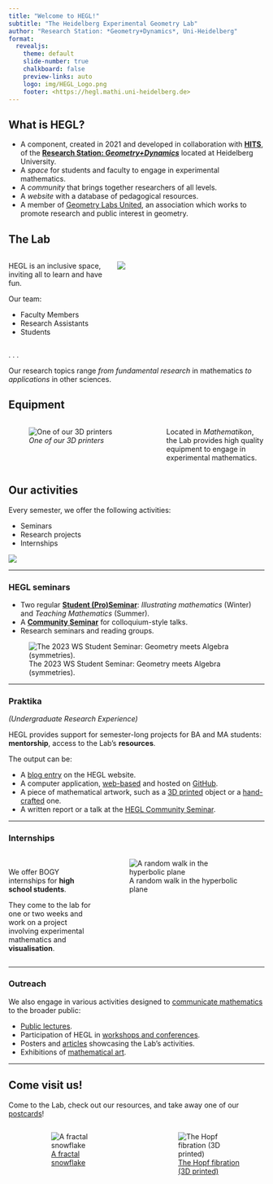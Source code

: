 ```yaml
---
title: "Welcome to HEGL!"
subtitle: "The Heidelberg Experimental Geometry Lab"
author: "Research Station: *Geometry+Dynamics*, Uni-Heidelberg"
format:
  revealjs:
    theme: default
    slide-number: true
    chalkboard: false
    preview-links: auto
    logo: img/HEGL_Logo.png
    footer: <https://hegl.mathi.uni-heidelberg.de>
---
```


## What is HEGL?

- A component, created in 2021 and developed in collaboration with [**HITS**](https://www.h-its.org), of the [**Research Station: *Geometry+Dynamics***](https://geometry-dynamics.mathi.uni-heidelberg.de) located at Heidelberg University.
- A *space* for students and faculty to engage in experimental mathematics.
- A *community* that brings together researchers of all levels.
- A *website* with a database of pedagogical resources.
- A member of [Geometry Labs United](https://geometrylabs.net), an association which works to promote research and public interest in geometry.

## The Lab

:::: {.columns}

::: {.column width="40%"}
HEGL is an inclusive space, inviting all to learn and have fun.

Our team:

- Faculty Members
- Research Assistants
- Students
:::

::: {.column width="60%"}
![](img/TheLab.png)
:::

::::

. . .

Our research topics range *from fundamental research* in mathematics *to applications* in other sciences.

## Equipment

:::: {.columns}

::: {.column width="60%"}
![*One of our 3D printers*](img/3DPrinter.png)
:::

::: {.column width="40%"}
Located in *Mathematikon*, the Lab provides high quality equipment to engage in experimental mathematics.
:::

::::

## Our activities

Every semester, we offer the following activities:

- Seminars
- Research projects
- Internships

![](img/HEGL2023.png)

---

### HEGL seminars

- Two regular [**Student (Pro)Seminar**](https://hegl.mathi.uni-heidelberg.de/seminars/hegl-proseminar/): *Illustrating mathematics* (Winter) and *Teaching Mathematics* (Summer).
- A [**Community Seminar**](https://hegl.mathi.uni-heidelberg.de/seminars/hegl-community-seminar/) for colloquium-style talks.
- Research seminars and reading groups.

![The 2023 WS Student Seminar: Geometry meets Algebra (symmetries).](img/IM_WS2023.png)

---

### Praktika 
*(Undergraduate Research Experience)*

HEGL provides support for semester-long projects for BA and MA students: **mentorship**, access to the Lab's **resources**.

The output can be:

::: {.incremental}
- A [blog entry](https://hegl.mathi.uni-heidelberg.de/blog/) on the HEGL website.
- A computer application, [web-based](https://hegl.mathi.uni-heidelberg.de/galleries/online-apps/) and hosted on [GitHub](https://github.com/hegl-lab).
- A piece of mathematical artwork, such as a [3D printed](https://hegl.mathi.uni-heidelberg.de/galleries/3d-printed-models/) object or a [hand-crafted](https://hegl.mathi.uni-heidelberg.de/galleries/gallery/) one.
- A written report or a talk at the [HEGL Community Seminar](https://hegl.mathi.uni-heidelberg.de/seminars/hegl-community-seminar/).
:::

---

### Internships

:::: {.columns}

::: {.column width="40%"}
<br> We offer BOGY internships for **high school students**.

They come to the lab for one or two weeks and work on a project involving experimental mathematics and **visualisation**.
:::

::: {.column width=50%"}
![A random walk in the hyperbolic plane](img/Random_walk.png)
:::

::::

---

### Outreach

We also engage in various activities designed to [communicate mathematics](https://hegl.mathi.uni-heidelberg.de/outreach/) to the broader public:

::: {.incremental}
- [Public lectures](https://www.mathi.uni-heidelberg.de/~geodyn/Outreach/Public_Lectures.html).
- Participation of HEGL in [workshops and conferences](https://ms-math-computer.science/projects/dmv_math_art_23.html).
- Posters and [articles](https://structures.uni-heidelberg.de/news/STRUCTURES_Newsletter_2022_Apr.pdf) showcasing the Lab's activities.
- Exhibitions of [mathematical art](https://hegl.mathi.uni-heidelberg.de/galleries/gallery/).
:::

---

## Come visit us!

 Come to the Lab, check out our resources, and take away one of our [postcards](https://hegl.mathi.uni-heidelberg.de/galleries/postcards/)!

:::: {.columns}

::: {.column width="5%"}

:::

::: {.column width="42%"}
![ [A fractal snowflake](https://hegl.mathi.uni-heidelberg.de/wp-content/uploads/2023/02/Fractal_Snowflake.pdf) ](img/Snowflake.png)
:::

::: {.column width="3%"}

:::

:::{.column width="45.5%"}
![ [The Hopf fibration (3D printed)](https://hegl.mathi.uni-heidelberg.de/galleries/3d-printed-models/) ](img/Hopf.png)
:::

::::
